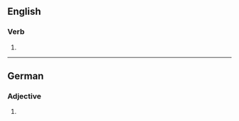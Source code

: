 ==English==

===Verb===
{{head|en|verb form}}

# {{en-third-person singular of|submerse}}

----
==German==

===Adjective===
{{head|de|adjective form}}

# {{inflected form of|submers|lang=de}}
{{rfc-auto}}